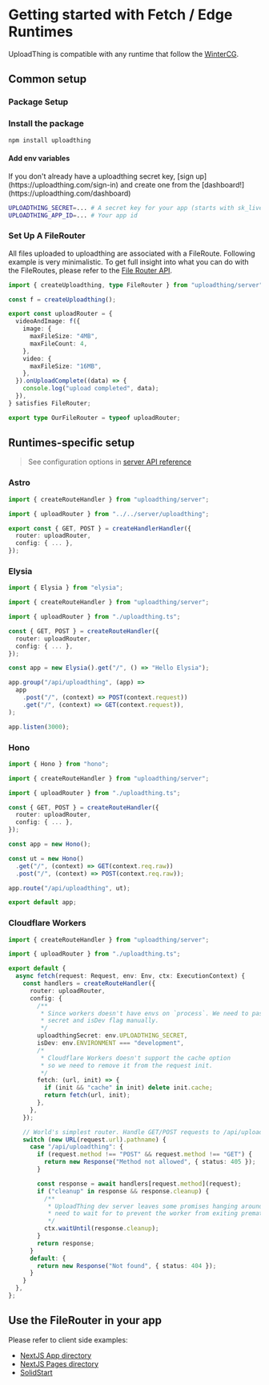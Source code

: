 
# Getting started with Fetch / Edge Runtimes

UploadThing is compatible with any runtime that follow the
[WinterCG](https://wintercg.org/).

## Common setup

### Package Setup

<Steps>

### Install the package


```sh npm2yarn
npm install uploadthing
```

#### Add env variables

<Callout>
  If you don't already have a uploadthing secret key, [sign
  up](https://uploadthing.com/sign-in) and create one from the
  [dashboard!](https://uploadthing.com/dashboard)
</Callout>

```bash copy
UPLOADTHING_SECRET=... # A secret key for your app (starts with sk_live_)
UPLOADTHING_APP_ID=... # Your app id
```

### Set Up A FileRouter

All files uploaded to uploadthing are associated with a FileRoute. Following
example is very minimalistic. To get full insight into what you can do with the
FileRoutes, please refer to the
[File Router API](/api-reference/server#file-routes).

```ts copy filename="uploadthing.ts"
import { createUploadthing, type FileRouter } from "uploadthing/server";

const f = createUploadthing();

export const uploadRouter = {
  videoAndImage: f({
    image: {
      maxFileSize: "4MB",
      maxFileCount: 4,
    },
    video: {
      maxFileSize: "16MB",
    },
  }).onUploadComplete((data) => {
    console.log("upload completed", data);
  }),
} satisfies FileRouter;

export type OurFileRouter = typeof uploadRouter;
```

</Steps>

## Runtimes-specific setup

> See configuration options in
> [server API reference](/api-reference/server#createroutehandler)

### Astro

```ts filename="pages/api/uploadthing.ts"
import { createRouteHandler } from "uploadthing/server";

import { uploadRouter } from "../../server/uploadthing";

export const { GET, POST } = createHandlerHandler({
  router: uploadRouter,
  config: { ... },
});
```

### Elysia

```ts filename="src/index.ts"
import { Elysia } from "elysia";

import { createRouteHandler } from "uploadthing/server";

import { uploadRouter } from "./uploadthing.ts";

const { GET, POST } = createRouteHandler({
  router: uploadRouter,
  config: { ... },
});

const app = new Elysia().get("/", () => "Hello Elysia");

app.group("/api/uploadthing", (app) =>
  app
    .post("/", (context) => POST(context.request))
    .get("/", (context) => GET(context.request)),
);

app.listen(3000);
```

### Hono

```ts filename="src/index.ts"
import { Hono } from "hono";

import { createRouteHandler } from "uploadthing/server";

import { uploadRouter } from "./uploadthing.ts";

const { GET, POST } = createRouteHandler({
  router: uploadRouter,
  config: { ... },
});

const app = new Hono();

const ut = new Hono()
  .get("/", (context) => GET(context.req.raw))
  .post("/", (context) => POST(context.req.raw));

app.route("/api/uploadthing", ut);

export default app;
```

### Cloudflare Workers

```ts filename="src/worker.ts"
import { createRouteHandler } from "uploadthing/server";

import { uploadRouter } from "./uploadthing.ts";

export default {
  async fetch(request: Request, env: Env, ctx: ExecutionContext) {
    const handlers = createRouteHandler({
      router: uploadRouter,
      config: {
        /**
         * Since workers doesn't have envs on `process`. We need to pass
         * secret and isDev flag manually.
         */
        uploadthingSecret: env.UPLOADTHING_SECRET,
        isDev: env.ENVIRONMENT === "development",
        /*
         * Cloudflare Workers doesn't support the cache option
         * so we need to remove it from the request init.
         */
        fetch: (url, init) => {
          if (init && "cache" in init) delete init.cache;
          return fetch(url, init);
        },
      },
    });

    // World's simplest router. Handle GET/POST requests to /api/uploadthing
    switch (new URL(request.url).pathname) {
      case "/api/uploadthing": {
        if (request.method !== "POST" && request.method !== "GET") {
          return new Response("Method not allowed", { status: 405 });
        }

        const response = await handlers[request.method](request);
        if ("cleanup" in response && response.cleanup) {
          /**
           * UploadThing dev server leaves some promises hanging around that we
           * need to wait for to prevent the worker from exiting prematurely.
           */
          ctx.waitUntil(response.cleanup);
        }
        return response;
      }
      default: {
        return new Response("Not found", { status: 404 });
      }
    }
  },
};
```

## Use the FileRouter in your app

Please refer to client side examples:

- [NextJS App directory](/getting-started/appdir#create-the-uploadthing-components-optional)
- [NextJS Pages directory](/getting-started/pagedir#create-the-uploadthing-components-optional)
- [SolidStart](/getting-started/solid#use-the-filerouter-in-your-app)

